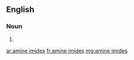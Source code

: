 ==English==

===Noun===
{{head|en|head=[[amine]] [[imides]]}}

# {{plural of|amine imide}}

[[ar:amine imides]]
[[fr:amine imides]]
[[mg:amine imides]]